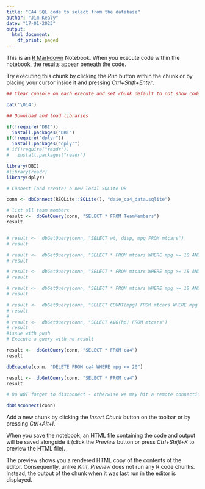 ```yaml
---
title: "CA4 SQL code to select from the database"
author: "Jim Kealy"
date: "17-01-2023"
output:
  html_document:
    df_print: paged
---
```


This is an [R Markdown](http://rmarkdown.rstudio.com) Notebook. When you execute code within the notebook, the results appear beneath the code. 

Try executing this chunk by clicking the *Run* button within the chunk or by placing your cursor inside it and pressing *Ctrl+Shift+Enter*. 

```r

## Clear console on each execute and set chunk default to not show code

cat('\014')

## Download and load libraries

if(!require("DBI"))
  install.packages("DBI")
if(!require("dplyr"))
  install.packages("dplyr")
# if(!require("readr"))
#   install.packages("readr")

library(DBI)
#library(readr)
library(dplyr)

# Connect (and create) a new local SQLite DB

conn <- dbConnect(RSQLite::SQLite(), "daie_ca4_data.sqlite")

# list all team members
result <-  dbGetQuery(conn, "SELECT * FROM TeamMembers")
result


# result <-  dbGetQuery(conn, "SELECT wt, disp, mpg FROM mtcars")
# result

# result <-  dbGetQuery(conn, "SELECT * FROM mtcars WHERE mpg >= 18 AND mpg <= 22")
# result

# result <-  dbGetQuery(conn, "SELECT * FROM mtcars WHERE mpg >= 18 AND mpg <= 22 ORDER BY hp ASC LIMIT 4")
# result

# result <-  dbGetQuery(conn, "SELECT * FROM mtcars WHERE mpg >= 18 AND mpg <= 22 ORDER BY hp ASC LIMIT 4")
# result

# result <-  dbGetQuery(conn, "SELECT COUNT(mpg) FROM mtcars WHERE mpg > 25")
# result
# 
# result <-  dbGetQuery(conn, "SELECT AVG(hp) FROM mtcars")
# result
#issue with push
# Execute a query with no result

result <-  dbGetQuery(conn, "SELECT * FROM ca4")
result 

dbExecute(conn, "DELETE FROM ca4 WHERE mpg <= 20")

result <-  dbGetQuery(conn, "SELECT * FROM ca4")
result

# Do NOT forget to disconnect - otherwise we may hit a remote connection limit

dbDisconnect(conn)

```

Add a new chunk by clicking the *Insert Chunk* button on the toolbar or by pressing *Ctrl+Alt+I*.

When you save the notebook, an HTML file containing the code and output will be saved alongside it (click the *Preview* button or press *Ctrl+Shift+K* to preview the HTML file).

The preview shows you a rendered HTML copy of the contents of the editor. Consequently, unlike *Knit*, *Preview* does not run any R code chunks. Instead, the output of the chunk when it was last run in the editor is displayed.
